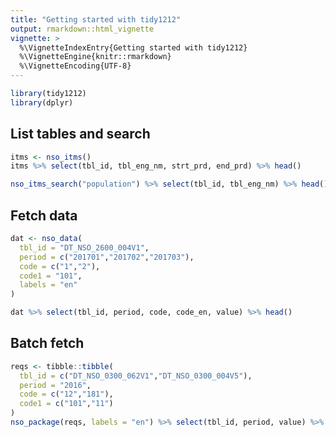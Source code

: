 ```yaml
---
title: "Getting started with tidy1212"
output: rmarkdown::html_vignette
vignette: >
  %\VignetteIndexEntry{Getting started with tidy1212}
  %\VignetteEngine{knitr::rmarkdown}
  %\VignetteEncoding{UTF-8}
---
```


```r
library(tidy1212)
library(dplyr)
```

## List tables and search

```r
itms <- nso_itms()
itms %>% select(tbl_id, tbl_eng_nm, strt_prd, end_prd) %>% head()

nso_itms_search("population") %>% select(tbl_id, tbl_eng_nm) %>% head()
```

## Fetch data

```r
dat <- nso_data(
  tbl_id = "DT_NSO_2600_004V1",
  period = c("201701","201702","201703"),
  code = c("1","2"),
  code1 = "101",
  labels = "en"
)

dat %>% select(tbl_id, period, code, code_en, value) %>% head()
```

## Batch fetch

```r
reqs <- tibble::tibble(
  tbl_id = c("DT_NSO_0300_062V1","DT_NSO_0300_004V5"),
  period = "2016",
  code = c("12","181"),
  code1 = c("101","11")
)
nso_package(reqs, labels = "en") %>% select(tbl_id, period, value) %>% head()
```

